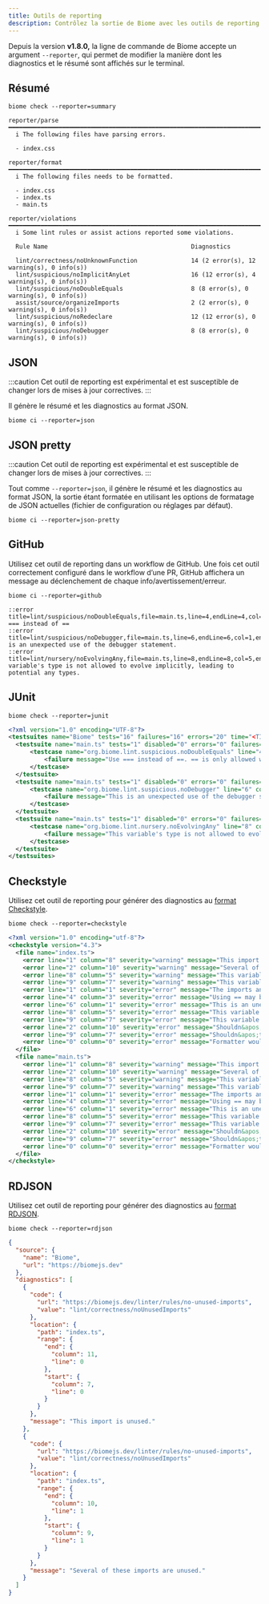 ```yaml
---
title: Outils de reporting
description: Contrôlez la sortie de Biome avec les outils de reporting
---
```


Depuis la version **v1.8.0,** la ligne de commande de Biome accepte un argument `--reporter`, qui permet de modifier la manière dont les diagnostics et le résumé sont affichés sur le terminal.

## Résumé

```shell
biome check --reporter=summary
```

```
reporter/parse ━━━━━━━━━━━━━━━━━━━━━━━━━━━━━━━━━━━━━━━━━━━━━━━━━━━━━━━━━━━━━━━━━━━━━━━━━━━━━━━━━━━━━
  i The following files have parsing errors.

  - index.css

reporter/format ━━━━━━━━━━━━━━━━━━━━━━━━━━━━━━━━━━━━━━━━━━━━━━━━━━━━━━━━━━━━━━━━━━━━━━━━━━━━━━━━━━━━
  i The following files needs to be formatted.

  - index.css
  - index.ts
  - main.ts

reporter/violations ━━━━━━━━━━━━━━━━━━━━━━━━━━━━━━━━━━━━━━━━━━━━━━━━━━━━━━━━━━━━━━━━━━━━━━━━━━━━━━━━
  i Some lint rules or assist actions reported some violations.

  Rule Name                                        Diagnostics

  lint/correctness/noUnknownFunction               14 (2 error(s), 12 warning(s), 0 info(s))
  lint/suspicious/noImplicitAnyLet                 16 (12 error(s), 4 warning(s), 0 info(s))
  lint/suspicious/noDoubleEquals                   8 (8 error(s), 0 warning(s), 0 info(s))
  assist/source/organizeImports                    2 (2 error(s), 0 warning(s), 0 info(s))
  lint/suspicious/noRedeclare                      12 (12 error(s), 0 warning(s), 0 info(s))
  lint/suspicious/noDebugger                       8 (8 error(s), 0 warning(s), 0 info(s))
```

## JSON

:::caution
Cet outil de reporting est expérimental et est susceptible de changer lors de mises à jour correctives.
:::

Il génère le résumé et les diagnostics au format JSON.

```shell
biome ci --reporter=json
```

## JSON pretty

:::caution
Cet outil de reporting est expérimental et est susceptible de changer lors de mises à jour correctives.
:::

Tout comme `--reporter=json`, il génère le résumé et les diagnostics au format JSON, la sortie étant formatée en utilisant les options de formatage de JSON actuelles (fichier de configuration ou réglages par défaut).

```shell
biome ci --reporter=json-pretty
```

## GitHub

Utilisez cet outil de reporting dans un workflow de GitHub. Une fois cet outil correctement configuré dans le workflow d’une PR, GitHub affichera un message au déclenchement de chaque info/avertissement/erreur.

```shell
biome ci --reporter=github
```

```
::error title=lint/suspicious/noDoubleEquals,file=main.ts,line=4,endLine=4,col=3,endColumn=5::Use === instead of ==
::error title=lint/suspicious/noDebugger,file=main.ts,line=6,endLine=6,col=1,endColumn=9::This is an unexpected use of the debugger statement.
::error title=lint/nursery/noEvolvingAny,file=main.ts,line=8,endLine=8,col=5,endColumn=6::This variable's type is not allowed to evolve implicitly, leading to potential any types.
```

## JUnit

```shell
biome check --reporter=junit
```

```xml
<?xml version="1.0" encoding="UTF-8"?>
<testsuites name="Biome" tests="16" failures="16" errors="20" time="<TIME>">
  <testsuite name="main.ts" tests="1" disabled="0" errors="0" failures="1" package="org.biome">
      <testcase name="org.biome.lint.suspicious.noDoubleEquals" line="4" column="3">
          <failure message="Use === instead of ==. == is only allowed when comparing against `null`">line 3, col 2, Use === instead of ==. == is only allowed when comparing against `null`</failure>
      </testcase>
  </testsuite>
  <testsuite name="main.ts" tests="1" disabled="0" errors="0" failures="1" package="org.biome">
      <testcase name="org.biome.lint.suspicious.noDebugger" line="6" column="1">
          <failure message="This is an unexpected use of the debugger statement.">line 5, col 0, This is an unexpected use of the debugger statement.</failure>
      </testcase>
  </testsuite>
  <testsuite name="main.ts" tests="1" disabled="0" errors="0" failures="1" package="org.biome">
      <testcase name="org.biome.lint.nursery.noEvolvingAny" line="8" column="5">
          <failure message="This variable's type is not allowed to evolve implicitly, leading to potential any types.">line 7, col 4, This variable's type is not allowed to evolve implicitly, leading to potential any types.</failure>
      </testcase>
  </testsuite>
</testsuites>
```

## Checkstyle

Utilisez cet outil de reporting pour générer des diagnostics au [format Checkstyle](https://checkstyle.org/).

```shell
biome check --reporter=checkstyle
```

```xml
<?xml version="1.0" encoding="utf-8"?>
<checkstyle version="4.3">
  <file name="index.ts">
    <error line="1" column="8" severity="warning" message="This import is unused." source="lint/correctness/noUnusedImports" />
    <error line="2" column="10" severity="warning" message="Several of these imports are unused." source="lint/correctness/noUnusedImports" />
    <error line="8" column="5" severity="warning" message="This variable f is unused." source="lint/correctness/noUnusedVariables" />
    <error line="9" column="7" severity="warning" message="This variable f is unused." source="lint/correctness/noUnusedVariables" />
    <error line="1" column="1" severity="error" message="The imports and exports are not sorted." source="assist/source/organizeImports" />
    <error line="4" column="3" severity="error" message="Using == may be unsafe if you are relying on type coercion." source="lint/suspicious/noDoubleEquals" />
    <error line="6" column="1" severity="error" message="This is an unexpected use of the debugger statement." source="lint/suspicious/noDebugger" />
    <error line="8" column="5" severity="error" message="This variable implicitly has the any type." source="lint/suspicious/noImplicitAnyLet" />
    <error line="9" column="7" severity="error" message="This variable implicitly has the any type." source="lint/suspicious/noImplicitAnyLet" />
    <error line="2" column="10" severity="error" message="Shouldn&apos;t redeclare &apos;z&apos;. Consider to delete it or rename it." source="lint/suspicious/noRedeclare" />
    <error line="9" column="7" severity="error" message="Shouldn&apos;t redeclare &apos;f&apos;. Consider to delete it or rename it." source="lint/suspicious/noRedeclare" />
    <error line="0" column="0" severity="error" message="Formatter would have printed the following content:" source="format" />
  </file>
  <file name="main.ts">
    <error line="1" column="8" severity="warning" message="This import is unused." source="lint/correctness/noUnusedImports" />
    <error line="2" column="10" severity="warning" message="Several of these imports are unused." source="lint/correctness/noUnusedImports" />
    <error line="8" column="5" severity="warning" message="This variable f is unused." source="lint/correctness/noUnusedVariables" />
    <error line="9" column="7" severity="warning" message="This variable f is unused." source="lint/correctness/noUnusedVariables" />
    <error line="1" column="1" severity="error" message="The imports and exports are not sorted." source="assist/source/organizeImports" />
    <error line="4" column="3" severity="error" message="Using == may be unsafe if you are relying on type coercion." source="lint/suspicious/noDoubleEquals" />
    <error line="6" column="1" severity="error" message="This is an unexpected use of the debugger statement." source="lint/suspicious/noDebugger" />
    <error line="8" column="5" severity="error" message="This variable implicitly has the any type." source="lint/suspicious/noImplicitAnyLet" />
    <error line="9" column="7" severity="error" message="This variable implicitly has the any type." source="lint/suspicious/noImplicitAnyLet" />
    <error line="2" column="10" severity="error" message="Shouldn&apos;t redeclare &apos;z&apos;. Consider to delete it or rename it." source="lint/suspicious/noRedeclare" />
    <error line="9" column="7" severity="error" message="Shouldn&apos;t redeclare &apos;f&apos;. Consider to delete it or rename it." source="lint/suspicious/noRedeclare" />
    <error line="0" column="0" severity="error" message="Formatter would have printed the following content:" source="format" />
  </file>
</checkstyle>
```


## RDJSON

Utilisez cet outil de reporting pour générer des diagnostics au [format RDJSON](https://deepwiki.com/reviewdog/reviewdog/3.2-reviewdog-diagnostic-format).


```shell
biome check --reporter=rdjson
```


```json
{
  "source": {
    "name": "Biome",
    "url": "https://biomejs.dev"
  },
  "diagnostics": [
    {
      "code": {
        "url": "https://biomejs.dev/linter/rules/no-unused-imports",
        "value": "lint/correctness/noUnusedImports"
      },
      "location": {
        "path": "index.ts",
        "range": {
          "end": {
            "column": 11,
            "line": 0
          },
          "start": {
            "column": 7,
            "line": 0
          }
        }
      },
      "message": "This import is unused."
    },
    {
      "code": {
        "url": "https://biomejs.dev/linter/rules/no-unused-imports",
        "value": "lint/correctness/noUnusedImports"
      },
      "location": {
        "path": "index.ts",
        "range": {
          "end": {
            "column": 10,
            "line": 1
          },
          "start": {
            "column": 9,
            "line": 1
          }
        }
      },
      "message": "Several of these imports are unused."
    }
  ]
}
```

